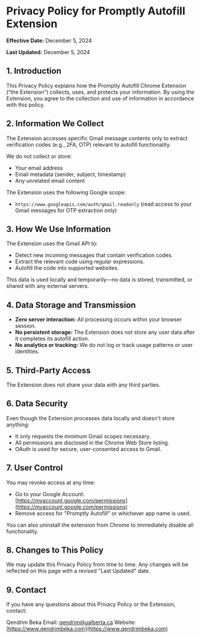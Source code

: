 # Privacy Policy for Promptly Autofill Extension

**Effective Date:** December 5, 2024

**Last Updated:** December 5, 2024

## 1. Introduction
This Privacy Policy explains how the Promptly Autofill Chrome Extension (“the Extension”) collects, uses, and protects your information. By using the Extension, you agree to the collection and use of information in accordance with this policy.

## 2. Information We Collect
The Extension accesses specific Gmail message contents only to extract verification codes (e.g., 2FA, OTP) relevant to autofill functionality.

We do not collect or store:

*   Your email address
*   Email metadata (sender, subject, timestamp)
*   Any unrelated email content

The Extension uses the following Google scope:

*   `https://www.googleapis.com/auth/gmail.readonly`
    (read access to your Gmail messages for OTP extraction only)

## 3. How We Use Information
The Extension uses the Gmail API to:

*   Detect new incoming messages that contain verification codes.
*   Extract the relevant code using regular expressions.
*   Autofill the code into supported websites.

This data is used locally and temporarily—no data is stored, transmitted, or shared with any external servers.

## 4. Data Storage and Transmission
*   **Zero server interaction:** All processing occurs within your browser session.
*   **No persistent storage:** The Extension does not store any user data after it completes its autofill action.
*   **No analytics or tracking:** We do not log or track usage patterns or user identities.

## 5. Third-Party Access
The Extension does not share your data with any third parties.

## 6. Data Security
Even though the Extension processes data locally and doesn't store anything:

*   It only requests the minimum Gmail scopes necessary.
*   All permissions are disclosed in the Chrome Web Store listing.
*   OAuth is used for secure, user-consented access to Gmail.

## 7. User Control
You may revoke access at any time:

*   Go to your Google Account: [https://myaccount.google.com/permissions](https://myaccount.google.com/permissions)
*   Remove access for "Promptly Autofill" or whichever app name is used.

You can also uninstall the extension from Chrome to immediately disable all functionality.

## 8. Changes to This Policy
We may update this Privacy Policy from time to time. Any changes will be reflected on this page with a revised "Last Updated" date.

## 9. Contact
If you have any questions about this Privacy Policy or the Extension, contact:

Qendrim Beka
Email: qendrim@ualberta.ca
Website: [https://www.qendrimbeka.com](https://www.qendrimbeka.com) 